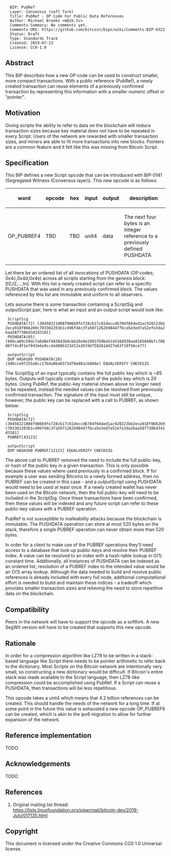 <pre>
  BIP: PubRef
  Layer: Consensus (soft fork)
  Title: PubRef - OP Code For Public Data References
  Author: Michael Brooks <m@ib.tc>
  Comments-Summary: No comments yet.
  Comments-URI: https://github.com/bitcoin/bips/wiki/Comments:BIP-0323
  Status: Draft
  Type: Standards Track
  Created: 2019-07-23
  License: CC0-1.0
</pre>

== Abstract ==

This BIP describes how a new OP code can be used to construct smaller, more compact transactions.  With a public reference (PubRef), a newly created transaction can reuse elements of a previously confirmed transaction by representing this information with a smaller numeric offset or “pointer”.

== Motivation ==

Giving scripts the ability to refer to data on the blockchain will reduce transaction sizes because key material does not have to be repeated in every Script. Users of the network are rewarded with smaller transaction sizes, and miners are able to fit more transactions into new blocks.  Pointers are a common feature and it felt like this was missing from Bitcoin Script.

== Specification ==

This BIP defines a new Script opcode that can be introduced with BIP-0141 (Segregated Witness (Consensus layer)). This new opcode is as follows:

{|
!word
!opcode
!hex
!input
!output
!description
|-
|OP_PUBREF4
|TBD
|TBD
|unit4
|data
|The next four bytes is an integer reference to a previously defined PUSHDATA 
|}

Let there be an ordered list of all invocations of PUSHDATA (OP codes; 0x4c,0x4d,0x4e) across all scripts starting from the genesis block: [t0,t2,...,tn].   With this list a newly created script can refer to a specific PUSHDATA that was used in any previously confirmed block.  The values referenced by this list are immutable and uniform to all observers.

Lets assume there is some transaction containing a ScriptSig and outputScript pair, here is what an input and an output script would look like:

  ScriptSig
  PUSHDATA(72) [30450221008f906b9fe728cb17c81deccd6704f664ed1ac920223bb2eca918f066269c703302203b1c496fd4c3fa5071262b98447fbca5e3ed7a52efe3da26aa58f738bd342d3101]
  PUSHDATA(65)[04bca69c59dc7a6d8ef4d3043bdcb626e9e29837b9beb143168938ae8165848bfc788d6ff4cdf1ef843e6a9ccda988b323d12a367dd758261dd27a63f18f56ce77]

  outputScript
  DUP HASH160 PUSHDATA(20)[dd6cce9f255a8cc17bda8ba0373df8e861cb866e] EQUALVERIFY CHECKSIG

The ScriptSig of an input typically contains the full public key which is ~65 bytes. Outputs will typically contain a hash of the public key which is 20 bytes.  Using PubRef, the public-key material shown above no longer need to be repeated, instead the needed values can be resolved from previously confirmed transaction.   The signature of the input must still be unique, however, the public key can be replaced with a call to PUBREF, as shown below:


  ScriptSig
  PUSHDATA(72)[30450221008f906b9fe728cb17c81deccd6704f664ed1ac920223bb2eca918f066269c703302203b1c496fd4c3fa5071262b98447fbca5e3ed7a52efe3da26aa58f738bd342d3101]
  PUBREF[43123]

  outputScript
  DUP HASH160 PUBREF[12123] EQUALVERIFY CHECKSIG

The above call to PUBREF removed the need to include the full public-key, or hash of the public key in a given transaction.  This is only possible because these values where used previously in a confirmed block.  If for example a user was sending Bitcoins to a newly formed address, then no PUBREF can be created in this case - and a outputScript using PUSHDATA would need to be used at least once.  If a newly created wallet has never been used on the Bitcoin network, then the full public-key will need to be included in the ScriptSig.  Once these transactions have been confirmed, then these values will be indexed and any future script can refer to these public-key values with a PUBREF operation.

PubRef is not susceptible to malleability attacks because the blockchain is immutable. The PUSHDATA operation can store at most 520 bytes on the stack, therefore a single PUBREF operation can never obtain more than 520 bytes.

In order for a client to make use of the PUBREF operations they’ll need access to a database that look up public-keys and resolve their PUBREF index.  A value can be resolved to an index with a hash-table lookup in O(1) constant time.  Additionally, all instances of PUSHDATA can be indexed as an ordered list, resolution of a PUBREF index to the intended value would be an O(1) array lookup.  Although the data needed to build and resolve public references is already included with every full node, additional computational effort is needed to build and maintain these indices - a tradeoff which provides smaller transaction sizes and relieving the need to store repetitive data on the blockchain.

== Compatibility ==

Peers in the network will have to support the opcode as a softfork.  A new SegWit version will have to be created that supports this new opcode.

== Rationale ==

In order for a compression algorithm like LZ78 to be written in a stack-based language like Script there needs to be pointer arithmetic to refer back to the dictionary. Most Scripts on the Bitcoin network are intentionally very small, so constructing a new dictionary would be difficult. If Bitcoin's entire stack was made available to the Script language, then LZ78-like compression could be accomplished using PubRef. If a Script can reuse a PUSHDATA, then transactions will be less repetitious.

This opcode takes a uint4 which means that 4.2 billion references can be created.  This should handle the needs of the network for a long time. If at some point in the future this value is exhausted a new opcode OP_PUBREF6 can be created, which is akin to the ipv6 migration to allow for further expansion of the network.

== Reference implementation ==

TODO

== Acknowledgements ==

TODO

== References ==

# Original mailing list thread: https://lists.linuxfoundation.org/pipermail/bitcoin-dev/2019-July/017135.html

== Copyright ==

This document is licensed under the Creative Commons CC0 1.0 Universal license.
